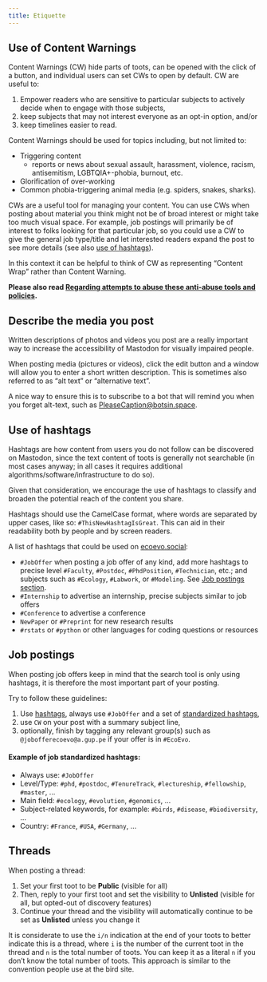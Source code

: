```yaml
---
title: Etiquette
---
```


## Use of Content Warnings

Content Warnings (CW) hide parts of toots, 
can be opened with the click of a button, 
and individual users can set CWs to open by default. 
CW are useful to:

1) Empower readers who are sensitive to particular subjects to actively decide when to engage with those subjects,
2) keep subjects that may not interest everyone as an opt-in option, and/or
3) keep timelines easier to read.

Content Warnings should be used for topics including, but not limited to:

* Triggering content
	* reports or news about sexual assault, harassment, violence, racism, antisemitism, LGBTQIA+-phobia, burnout, etc.
* Glorification of over-working
* Common phobia-triggering animal media (e.g. spiders, snakes, sharks). 

CWs are a useful tool for managing your content.
You can use CWs when posting about material you think might not
be of broad interest or might take too much visual space.
For example, job postings will primarily be of interest
to folks looking for that particular job,
so you could use a CW to give the general job type/title and let
interested readers expand the post to see more details (see also [use of hashtags](#use-of-hashtags)). 

In this context it can be helpful to think of CW as
representing "Content Wrap" rather than Content Warning. 

**Please also read [Regarding attempts to abuse these anti-abuse tools and policies](./rules.html#rules-abuse-callout).**


## Describe the media you post

Written descriptions of photos and videos you post are a really important way to increase
the accessibility of Mastodon for visually impaired people.

When posting media (pictures or videos), click the edit button and a window will
allow you to enter a short written description.
This is sometimes also referred to as "alt text" or "alternative text".

A nice way to ensure this is to subscribe to a bot that will remind you when you forget alt-text,
such as [PleaseCaption@botsin.space](https://botsin.space/@PleaseCaption).

## Use of hashtags

Hashtags are how content from users you do not follow can be discovered on Mastodon, since the text content of toots
is generally not searchable (in most cases anyway; in all cases it requires additional algorithms/software/infrastructure to do so).

Given that consideration, we encourage the use of hashtags to classify and broaden the potential reach of the content you share.

Hashtags should use the CamelCase format, where words are separated by upper cases, like so: `#ThisNewHashtagIsGreat`.
This can aid in their readability both by people and by screen readers.

A list of hashtags that could be used on [ecoevo.social](https://ecoevo.social/about):

* `#JobOffer` when posting a job offer of any kind, add more hashtags to precise level
	`#Faculty`, `#Postdoc`, `#PhdPosition`, `#Technician`, etc.; and 
	subjects such as `#Ecology`, `#Labwork`, or `#Modeling`. See [Job postings section](#job-postings).
* `#Internship` to advertise an internship, precise subjects similar to job offers
* `#Conference` to advertise a conference
* `NewPaper` or `#Preprint` for new research results
* `#rstats` or `#python` or other languages for coding questions or resources

## Job postings

When posting job offers keep in mind that the search tool is only using hashtags,
it is therefore the most important part of your posting.

Try to follow these guidelines:

1) Use [hashtags](#use-of-hashtags), always use `#JobOffer` and a set of [standardized hashtags](#job-standardized-hashtags),
1) use `CW` on your post with a summary subject line,
1) optionally, finish by tagging any relevant group(s) such as `@jobofferecoevo@a.gup.pe` if your offer is in `#EcoEvo`.


#### Example of job standardized hashtags: {#job-standardized-hashtags}

* Always use: `#JobOffer`
* Level/Type: `#phd`, `#postdoc`, `#TenureTrack`, `#lectureship`, `#fellowship`, `#master`, ...
* Main field: `#ecology`, `#evolution`, `#genomics`, ... 
* Subject-related keywords, for example: `#birds`, `#disease`, `#biodiversity`, ...
* Country: `#France`, `#USA`, `#Germany`, ...


## Threads

When posting a thread:

1. Set your first toot to be **Public** (visible for all)
2. Then, reply to your first toot and set the visibility to **Unlisted** (visible for all, but opted-out of discovery features)
3. Continue your thread and the visibility will automatically continue to be set as **Unlisted** unless you change it

It is considerate to use the `i/n` indication at the end of your toots to better indicate this is a thread,
where `i` is the number of the current toot in the thread and `n` is the total number of toots. You can keep it as a
literal `n` if you don't know the total number of toots. This approach is similar to the convention people use at the bird site.
